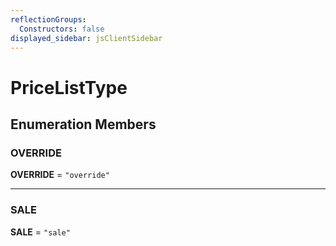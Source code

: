 ```yaml
---
reflectionGroups:
  Constructors: false
displayed_sidebar: jsClientSidebar
---
```



# PriceListType

## Enumeration Members

### OVERRIDE

 **OVERRIDE** = `"override"`

___

### SALE

 **SALE** = `"sale"`

